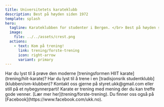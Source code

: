 ```yaml
---
title: Universitetets karateklubb
description: Best på høyden siden 1972
template: splash
hero:
  tagline: Karateklubben for studenter i Bergen. </br> Best på høyden siden 1972!
  image:
    file: ../../assets/crest.png
  actions:
    - text: Kom på trening!
      link: trening/forste-trening
      icon: right-arrow
      variant: primary
---
```



<CardGrid>
	<Card title="Moderne trening">
		Har du lyst til å prøve den moderne [treningsformen HIIT karate](trening/hiit-karate)?
	</Card>
	<Card title="Tradisjonsrik klubb">
		Har du lyst til å trene i en [tradisjonsrik studentklubb](klubben/om-klubben)?
	</Card>
	<Card title="Kontakt oss">
		Kontakt oss gjerne på styret.ukk@gmail.com eller still på et nybegynnerparti!
	</Card>
	<Card title="Lær mer">
		Karate er trening med mening der du kan treffe gode venner. [Lær mer her](trening/forste-trening).
		Du finner oss også på [Facebook](https://www.facebook.com/ukk.no).
	</Card>
</CardGrid>
